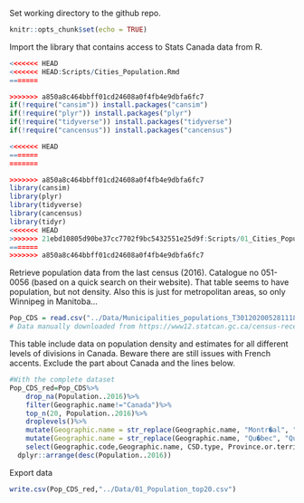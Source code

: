 
Set working directory to the github repo.
```r
knitr::opts_chunk$set(echo = TRUE)

```


Import the library that contains access to Stats Canada data from R. 
```r
<<<<<<< HEAD
<<<<<<< HEAD:Scripts/Cities_Population.Rmd
=======

>>>>>>> a850a8c464bbff01cd24608a0f4fb4e9dbfa6fc7
if(!require("cansim")) install.packages("cansim")
if(!require("plyr")) install.packages("plyr")
if(!require("tidyverse")) install.packages("tidyverse")
if(!require("cancensus")) install.packages("cancensus")

<<<<<<< HEAD
=======
=======

>>>>>>> a850a8c464bbff01cd24608a0f4fb4e9dbfa6fc7
library(cansim)
library(plyr)
library(tidyverse)
library(cancensus)
library(tidyr)
<<<<<<< HEAD
>>>>>>> 21ebd10805d90be37cc7702f9bc5432551e25d9f:Scripts/01_Cities_Population.Rmd
=======
>>>>>>> a850a8c464bbff01cd24608a0f4fb4e9dbfa6fc7
```

Retrieve population data from the last census (2016). Catalogue no 051-0056 (based on a quick search on their website). That table seems to have population, but not density. 
Also this is just for metropolitan areas, so only Winnipeg in Manitoba...
```r
Pop_CDS = read.csv("../Data/Municipalities_populations_T30120200528111803.CSV")
# Data manually downloaded from https://www12.statcan.gc.ca/census-recensement/2016/dp-pd/hlt-fst/pd-pl/Table.cfm?Lang=Eng&T=701&S=3
```

This table include data on population density and estimates for all different levels of divisions in Canada. Beware there are still issues with French accents. Exclude the part about Canada and the lines below. 

```r
#With the complete dataset
Pop_CDS_red=Pop_CDS%>%
	drop_na(Population..2016)%>%
	filter(Geographic.name!="Canada")%>%
	top_n(20, Population..2016)%>%
  	droplevels()%>%
	mutate(Geographic.name = str_replace(Geographic.name, "Montr�al", "Montreal"))%>%
	mutate(Geographic.name = str_replace(Geographic.name, "Qu�bec", "Quebec"))%>%
	select(Geographic.code,Geographic.name, CSD.type, Province.or.territory, Population..2016, Total.private.dwellings..2016, Private.dwellings.occupied.by.usual.residents..2016, Land.area.in.square.kilometres..2016, Population.density.per.square.kilometre..2016)%>% #Select useful columns only
  dplyr::arrange(desc(Population..2016))
```

Export data
```r
write.csv(Pop_CDS_red,"../Data/01_Population_top20.csv")
```


